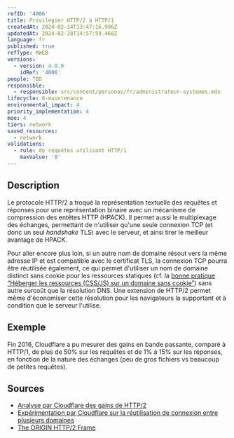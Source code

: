 ```yaml
---
refID: '4006'
title: Privilégier HTTP/2 à HTTP/1
createdAt: 2024-02-14T13:47:16.996Z
updatedAt: 2024-02-28T14:57:59.468Z
language: fr
published: true
refType: RWEB
versions:
  - version: 4.0.0
    idRef: '4006'
people: TBD
responsible:
  - responsible: src/content/personas/fr/administrateur-systemes.mdx
lifecycle: 8-maintenance
environmental_impact: 4
priority_implementation: 4
moe: 4
tiers: network
saved_resources:
  - network
validations:
  - rule: de requêtes utilisant HTTP/1
    maxValue: '0'
---
```


## Description

Le protocole HTTP/2 a troqué la représentation textuelle des requêtes et réponses pour une représentation binaire avec un mécanisme de compression des entêtes HTTP (HPACK).
Il permet aussi le multiplexage des échanges, permettant de n'utiliser qu'une seule connexion TCP (et donc un seul *handshake* TLS) avec le serveur, et ainsi tirer le meilleur avantage de HPACK.

Pour aller encore plus loin, si un autre nom de domaine résout vers la même adresse IP et est compatible avec le certificat TLS, la connexion TCP pourra être réutilisée également, ce qui permet d'utiliser un nom de domaine distinct sans cookie pour les ressources statiques (cf. la [bonne pratique “Héberger les ressources (CSS/JS) sur un domaine sans cookie”](/chapters/BP_094_fr.md)) sans autre surcoût que la résolution DNS.
Une extension de HTTP/2 permet même d'économiser cette résolution pour les navigateurs la supportant et à condition que le serveur l'utilise.

## Exemple

Fin 2016, Cloudflare a pu mesurer des gains en bande passante, comparé à HTTP/1, de plus de 50% sur les requêtes et de 1% à 15% sur les réponses, en fonction de la nature des échanges (peu de gros fichiers vs beaucoup de petites requêtes).

## Sources

* [Analyse par Cloudflare des gains de HTTP/2](https://blog.cloudflare.com/hpack-the-silent-killer-feature-of-http-2/)
* [Expérimentation par Cloudflare sur la réutilisation de connexion entre plusieurs domaines](https://blog.cloudflare.com/connection-coalescing-experiments/)
* [The ORIGIN HTTP/2 Frame](https://httpwg.org/specs/rfc8336.html)
